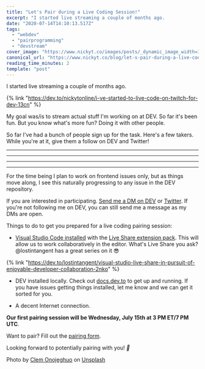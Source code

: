 ```yaml
---
title: "Let's Pair during a Live Coding Session!"
excerpt: "I started live streaming a couple of months ago.                                         I've Started..."
date: "2020-07-14T14:10:13.517Z"
tags:
  - "webdev"
  - "pairprogramming"
  - "devstream"
cover_image: "https://www.nickyt.co/images/posts/_dynamic_image_width=1000,height=420,fit=cover,gravity=auto,format=auto_https%3A%2F%2Fdev-to-uploads.s3.amazonaws.com%2Fi%2Fnqqvyinfbwzjb4fhemff.jpg"
canonical_url: "https://www.nickyt.co/blog/let-s-pair-during-a-live-coding-session-8he/"
reading_time_minutes: 2
template: "post"
---
```



I started live streaming a couple of months ago.

{% link "https://dev.to/nickytonline/i-ve-started-to-live-code-on-twitch-for-dev-13cn" %}

My goal was/is to stream actual stuff I'm working on at DEV. So far it's been fun. But you know what's more fun? Doing it with other people.

<Twitter id="1282499948366438402" />

So far I've had a bunch of people sign up for the task. Here's a few takers. While you're at it, give them a follow on DEV and Twitter!

<Twitter id="1282501677535227904" />

<hr />

<Twitter id="1282526470196338690" />
<Twitter id="1282530093756297218" />

<hr />

<Twitter id="1282559426805870592" />

<hr />

<Twitter id="1282698487998676993" />
<Twitter id="1282699130708598785" />

<hr />

<Twitter id="1282728654796132352" />

For the time being I plan to work on frontend issues only, but as things move along, I see this naturally progressing to any issue in the DEV repository.

If you are interested in participating. [Send me a DM on DEV](https://dev.to/connect/@nickytonline) or [Twitter](https://twitter.com/nickytonline). If you're not following me on DEV, you can still send me a message as my DMs are open.

Things to do to get you prepared for a live coding pairing session:

- [Visual Studio Code installed](https://code.visualstudio.com/download) with the [Live Share extension pack](https://marketplace.visualstudio.com/items?itemName=MS-vsliveshare.vsliveshare-pack). This will allow us to work collaboratively in the editor. What's Live Share you ask? @lostintangent has a great series on it 😎

{% link "https://dev.to/lostintangent/visual-studio-live-share-in-pursuit-of-enjoyable-developer-collaboration-2nko" %}

- DEV installed locally. Check out [docs.dev.to](https://docs.dev.to/installation/#installing-locally) to get up and running. If you have issues getting things installed, let me know and we can get it sorted for you.

- A decent Internet connection.

<b>Our first pairing session will be Wednesday, July 15th at 3 PM ET/7 PM UTC</b>.

<Twitter id="1282785725725933568" />

Want to pair? Fill out the [pairing form](https://iamdeveloper.com/pair).

Looking forward to potentially pairing with you! <i role="image">🍐</i>

Photo by [Clem Onojeghuo](https://unsplash.com/@clemono2?utm_source=unsplash&utm_medium=referral&utm_content=creditCopyText) on [Unsplash](https://unsplash.com/s/photos/pears?utm_source=unsplash&utm_medium=referral&utm_content=creditCopyText)
